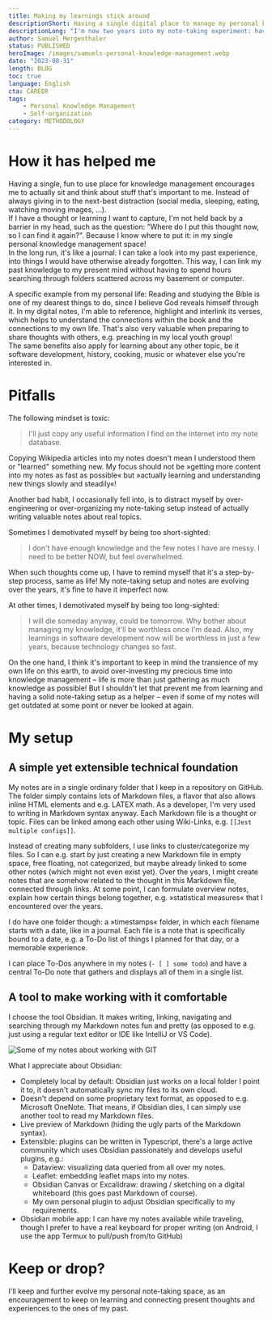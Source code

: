```yaml
---
title: Making my learnings stick around
descriptionShort: Having a single digital place to manage my personal knowledge.
descriptionLong: "I'm now two years into my note-taking experiment: having a single digital place where I can comfortably think about, formulate and interconnect anything I learn."
author: Samuel Mergenthaler
status: PUBLISHED
heroImage: /images/samuels-personal-knowledge-management.webp
date: "2023-08-31"
length: BLOG
toc: true
language: English
cta: CAREER
tags:
    - Personal Knowledge Management
    - Self-organization
category: METHODOLOGY
---
```


# How it has helped me

Having a single, fun to use place for knowledge management encourages me to actually sit and think about stuff that's important to me. Instead of always giving in to the next-best distraction (social media, sleeping, eating, watching moving images, ...).  
If I have a thought or learning I want to capture, I'm not held back by a barrier in my head, such as the question: "Where do I put this thought now, so I can find it again?". Because I know where to put it: in my single personal knowledge management space!  
In the long run, it's like a journal: I can take a look into my past experience, into things I would have otherwise already forgotten. This way, I can link my past knowledge to my present mind without having to spend hours searching through folders scattered across my basement or computer.

A specific example from my personal life: Reading and studying the Bible is one of my dearest things to do, since I believe God reveals himself through it. In my digital notes, I'm able to reference, highlight and interlink its verses, which helps to understand the connections within the book and the connections to my own life. That's also very valuable when preparing to share thoughts with others, e.g. preaching in my local youth group!  
The same benefits also apply for learning about any other topic, be it software development, history, cooking, music or whatever else you're interested in.

# Pitfalls

The following mindset is toxic:

> I'll just copy any useful information I find on the internet into my note database.

Copying Wikipedia articles into my notes doesn't mean I understood them or "learned" something new. My focus should not be »getting more content into my notes as fast as possible« but »actually learning and understanding new things slowly and steadily«!

Another bad habit, I occasionally fell into, is to distract myself by over-engineering or over-organizing my note-taking setup instead of actually writing valuable notes about real topics.

Sometimes I demotivated myself by being too short-sighted:

> I don't have enough knowledge and the few notes I have are messy. I need to be better NOW, but feel overwhelmed.

When such thoughts come up, I have to remind myself that it's a step-by-step process, same as life! My note-taking setup and notes are evolving over the years, it's fine to have it imperfect now.

At other times, I demotivated myself by being too long-sighted:

> I will die someday anyway, could be tomorrow. Why bother about managing my knowledge, it'll be worthless once I'm dead. Also, my learnings in software development now will be worthless in just a few years, because technology changes so fast.

On the one hand, I think it's important to keep in mind the transience of my own life on this earth, to avoid over-investing my precious time into knowledge management – life is more than just gathering as much knowledge as possible! But I shouldn't let that prevent me from learning and having a solid note-taking setup as a helper – even if some of my notes will get outdated at some point or never be looked at again.

# My setup

## A simple yet extensible technical foundation

My notes are in a single ordinary folder that I keep in a repository on GitHub. The folder simply contains lots of Markdown files, a flavor that also allows inline HTML elements and e.g. LATEX math. As a developer, I'm very used to writing in Markdown syntax anyway. Each Markdown file is a thought or topic. Files can be linked among each other using Wiki-Links, e.g. `[[Jest multiple configs]]`.

Instead of creating many subfolders, I use links to cluster/categorize my files. So I can e.g. start by just creating a new Markdown file in empty space, free floating, not categorized, but maybe already linked to some other notes (which might not even exist yet). Over the years, I might create notes that are somehow related to the thought in this Markdown file, connected through links. At some point, I can formulate overview notes, explain how certain things belong together, e.g. »statistical measures« that I encountered over the years.

I do have one folder though: a »timestamps« folder, in which each filename starts with a date, like in a journal. Each file is a note that is specifically bound to a date, e.g. a To-Do list of things I planned for that day, or a memorable experience.

I can place To-Dos anywhere in my notes (`- [ ] some todo`) and have a central To-Do note that gathers and displays all of them in a single list.

## A tool to make working with it comfortable

I choose the tool Obsidian. It makes writing, linking, navigating and searching through my Markdown notes fun and pretty (as opposed to e.g. just using a regular text editor or IDE like IntelliJ or VS Code).

![Some of my notes about working with GIT](/images/samuels-personal-knowledge-management.webp)

What I appreciate about Obsidian:

-   Completely local by default: Obsidian just works on a local folder I point it to, it doesn't automatically sync my files to its own cloud.
-   Doesn't depend on some proprietary text format, as opposed to e.g. Microsoft OneNote. That means, if Obsidian dies, I can simply use another tool to read my Markdown files.
-   Live preview of Markdown (hiding the ugly parts of the Markdown syntax).
-   Extensible: plugins can be written in Typescript, there's a large active community which uses Obsidian passionately and develops useful plugins, e.g.:
    -   Dataview: visualizing data queried from all over my notes.
    -   Leaflet: embedding leaflet maps into my notes.
    -   Obsidian Canvas or Excalidraw: drawing / sketching on a digital whiteboard (this goes past Markdown of course).
    -   My own personal plugin to adjust Obsidian specifically to my requirements.
-   Obsidian mobile app: I can have my notes available while traveling, though I prefer to have a real keyboard for proper writing (on Android, I use the app Termux to pull/push from/to GitHub)

# Keep or drop?

I'll keep and further evolve my personal note-taking space, as an encouragement to keep on learning and connecting present thoughts and experiences to the ones of my past.
